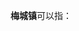 '''梅城镇'''可以指：
{{PRC admin/disambig|33/01/82/104/000|34/08/24/100/000|35/01/24/100/000|43/09/23/118/000}}
{{disambig|cat=三字中国镇名消歧义}}
